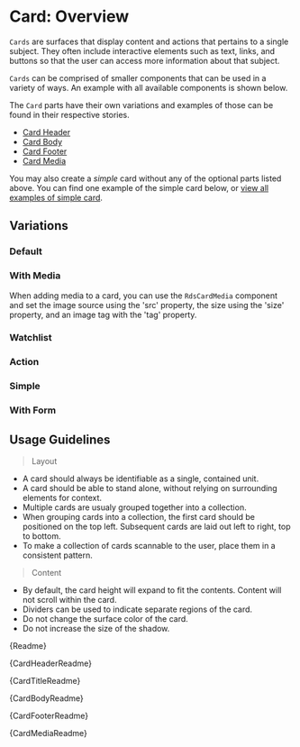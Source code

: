 
<Meta title="Collections/Card/Overview" />

# Card: Overview

`Cards` are surfaces that display content and actions that pertains to a single subject. They often include interactive elements such as text, links, and buttons so that the user can access more information about that subject.

`Cards` can be comprised of smaller components that can be used in a variety of ways. An example with all available components is shown below.

The `Card` parts have their own variations and examples of those can be found in their respective stories.

- [Card Header](?path=/story/collections-card-stories-card-header--default-story)
- [Card Body](?path=/story/collections-card-stories-card-body--default-story)
- [Card Footer](?path=/story/collections-card-stories-card-footer--default-story)
- [Card Media](?path=/story/collections-card-stories-card-media--default-story)

You may also create a _simple_ card without any of the optional parts listed above. You can find one example of the simple card below, or [view all examples of simple card](?path=/story/components-card-stories-simple--default-story).

## Variations

### Default

<Canvas withSource="auto">
  <Story id="collections-card-stories--default-story"></Story>
</Canvas>

### With Media

When adding media to a card, you can use the `RdsCardMedia` component and set the image source using the 'src' property, the size using the 'size' property, and an image tag with the 'tag' property.

<Canvas withSource="auto">
  <Story id="collections-card-stories--with-media"></Story>
</Canvas>

<Canvas withSource="auto">
  <Story id="collections-card-stories--with-media-and-tag"></Story>
</Canvas>

### Watchlist

<Canvas withSource="auto">
  <Story id="collections-card-stories--watchlist"></Story>
</Canvas>

### Action

<Canvas withSource="auto">
  <Story id="collections-card-stories--action"></Story>
</Canvas>

### Simple

<Canvas withSource="auto">
  <Story id="collections-card-stories-simple--default-story"></Story>
</Canvas>

### With Form

<Canvas withSource="auto">
  <Story id="collections-card-stories--with-form"></Story>
</Canvas>

## Usage Guidelines

> Layout

- A card should always be identifiable as a single, contained unit.
- A card should be able to stand alone, without relying on surrounding elements for context.
- Multiple cards are usualy grouped together into a collection.
- When grouping cards into a collection, the first card should be positioned on the top left. Subsequent cards are laid out left to right, top to bottom.
- To make a collection of cards scannable to the user, place them in a consistent pattern.

> Content

- By default, the card height will expand to fit the contents. Content will not scroll within the card.
- Dividers can be used to indicate separate regions of the card.
- Do not change the surface color of the card.
- Do not increase the size of the shadow.

<Description>{Readme}</Description>

<Description>{CardHeaderReadme}</Description>

<Description>{CardTitleReadme}</Description>

<Description>{CardBodyReadme}</Description>

<Description>{CardFooterReadme}</Description>

<Description>{CardMediaReadme}</Description>
